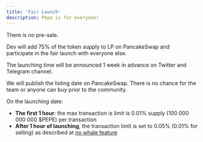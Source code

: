 ```yaml
---
title: 'Fair Launch'
description: Pepe is for everyone!
---
```


There is no pre-sale.

Dev will add 75% of the token supply to LP on PancakeSwap and participate in the fair launch with everyone else.

The launching time will be announced 1 week in advance on Twitter and Telegram channel. 

We will publish the listing date on PancakeSwap. There is no chance for the team or anyone can buy prior to the community.

On the launching date:

- **The first 1 hour**: the max transaction is limit is 0.01% supply (100 000 000 000 $PEPE) per transaction
- **After 1 hour of launching**, the transaction limit is set to 0.05% (0.01% for selling) as described at [no whale feature](/features/no-whale)